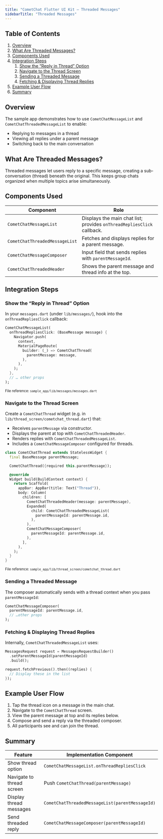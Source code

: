 ```yaml
---
title: "CometChat Flutter UI Kit — Threaded Messages"
sidebarTitle: "Threaded Messages"
---
```


## Table of Contents

1. [Overview](#overview)
2. [What Are Threaded Messages?](#what-are-threaded-messages)
3. [Components Used](#components-used)
4. [Integration Steps](#integration-steps)
   1. [Show the “Reply in Thread” Option](#show-the-reply-in-thread-option)
   2. [Navigate to the Thread Screen](#navigate-to-the-thread-screen)
   3. [Sending a Threaded Message](#sending-a-threaded-message)
   4. [Fetching & Displaying Thread Replies](#fetching--displaying-thread-replies)
5. [Example User Flow](#example-user-flow)
6. [Summary](#summary)

## Overview

The sample app demonstrates how to use `CometChatMessageList` and `CometChatThreadedMessageList` to enable:
- Replying to messages in a thread
- Viewing all replies under a parent message
- Switching back to the main conversation

## What Are Threaded Messages?

Threaded messages let users reply to a specific message, creating a sub-conversation (thread) beneath the original. This keeps group chats organized when multiple topics arise simultaneously.

## Components Used

| Component                     | Role                                                                 |
|-------------------------------|----------------------------------------------------------------------|
| `CometChatMessageList`        | Displays the main chat list; provides `onThreadRepliesClick` callback. |
| `CometChatThreadedMessageList`| Fetches and displays replies for a parent message.                    |
| `CometChatMessageComposer`    | Input field that sends replies with `parentMessageId`.                |
| `CometChatThreadedHeader`     | Shows the parent message and thread info at the top.                 |

## Integration Steps

### Show the “Reply in Thread” Option

In your `messages.dart` (under `lib/messages/`), hook into the `onThreadRepliesClick` callback:

```dart
CometChatMessageList(
  onThreadRepliesClick: (BaseMessage message) {
    Navigator.push(
      context,
      MaterialPageRoute(
        builder: (_) => CometChatThread(
          parentMessage: message,
        ),
      ),
    );
  },
  // … other props
);
```

<small>File reference: `sample_app/lib/messages/messages.dart`</small>

### Navigate to the Thread Screen

Create a `CometChatThread` widget (e.g. in `lib/thread_screen/cometchat_thread.dart`) that:

- Receives `parentMessage` via constructor.
- Displays the parent at top with `CometChatThreadedHeader`.
- Renders replies with `CometChatThreadedMessageList`.
- Includes a `CometChatMessageComposer` configured for threads.

```dart
class CometChatThread extends StatelessWidget {
  final BaseMessage parentMessage;

  CometChatThread({required this.parentMessage});

  @override
  Widget build(BuildContext context) {
    return Scaffold(
      appBar: AppBar(title: Text("Thread")),
      body: Column(
        children: [
          CometChatThreadedHeader(message: parentMessage),
          Expanded(
            child: CometChatThreadedMessageList(
              parentMessageId: parentMessage.id,
            ),
          ),
          CometChatMessageComposer(
            parentMessageId: parentMessage.id,
          ),
        ],
      ),
    );
  }
}
```

<small>File reference: `sample_app/lib/thread_screen/cometchat_thread.dart`</small>

### Sending a Threaded Message

The composer automatically sends with a thread context when you pass `parentMessageId`:

```dart
CometChatMessageComposer(
  parentMessageId: parentMessage.id,
  // …other props
);
```

### Fetching & Displaying Thread Replies

Internally, `CometChatThreadedMessageList` uses:

```dart
MessagesRequest request = MessagesRequestBuilder()
  .setParentMessageId(parentMessageId)
  .build();

request.fetchPrevious().then((replies) {
  // Display these in the list
});
```

## Example User Flow

1. Tap the thread icon on a message in the main chat.
2. Navigate to the `CometChatThread` screen.
3. View the parent message at top and its replies below.
4. Compose and send a reply via the threaded composer.
5. All participants see and can join the thread.

## Summary

| Feature                    | Implementation Component                                      |
|----------------------------|---------------------------------------------------------------|
| Show thread option         | `CometChatMessageList.onThreadRepliesClick`                   |
| Navigate to thread screen  | Push `CometChatThread(parentMessage)`                         |
| Display thread messages    | `CometChatThreadedMessageList(parentMessageId)`               |
| Send threaded reply        | `CometChatMessageComposer(parentMessageId)`                   |
